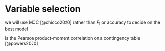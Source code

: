 # Variable selection {#sec-variable-selection}

we will use MCC [@chicco2020] rather than $F_1$ or accuracy to decide on the best model

is the Pearson product-moment correlation on a contingency table [@powers2020]